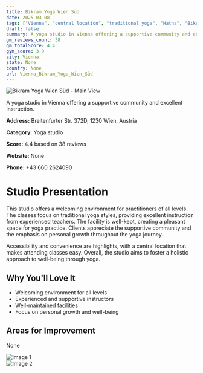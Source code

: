 ```yaml
---
title: Bikram Yoga Wien Süd
date: 2025-03-08
tags: ["Vienna", "central location", "traditional yoga", "Hatha", "Bikram", "welcoming", "community-focused", "Vienna"]  
draft: false
summary: A yoga studio in Vienna offering a supportive community and excellent instruction.
gm_reviews_count: 38
gm_totalScore: 4.4
gym_score: 3.9
city: Vienna
state: None
country: None
url: Vienna_Bikram_Yoga_Wien_Süd
---
```


<div className="aspect-[16/9] relative my-8">
  <img 
    src="https://lh5.googleusercontent.com/p/AF1QipMPVPaxM15OkAzPS--4M8WfW15l6MPUGGdd7zzR=w1920-h1080-k-no"
    alt="Bikram Yoga Wien Süd - Main View"
    className="object-cover absolute inset-0 w-full h-full rounded-lg"
  />
</div>

A yoga studio in Vienna offering a supportive community and excellent instruction.

**Address:** Breitenfurter Str. 372D, 1230 Wien, Austria

**Category:** Yoga studio

**Score:** 4.4 based on 38 reviews

**Website:** None

**Phone:** +43 660 2624090

# Studio Presentation

This studio offers a welcoming environment for practitioners of all levels. The classes focus on traditional yoga styles, providing excellent instruction from experienced teachers. The facility is well-kept, creating a pleasant space for yoga practice. Clients appreciate the supportive community and the emphasis on personal growth throughout the yoga journey.

Accessibility and convenience are highlights, with a central location that makes attending classes easy. Overall, the studio aims to foster a holistic approach to well-being through yoga.

## Why You'll Love It

- Welcoming environment for all levels
- Experienced and supportive instructors
- Well-maintained facilities
- Focus on personal growth and well-being

## Areas for Improvement

None

<div className="grid grid-cols-1 xl:grid-cols-2 gap-4 my-8">
<div className="aspect-[4/3] relative"><img src="https://streetviewpixels-pa.googleapis.com/v1/thumbnail?panoid=36RbicVIty-k6_Yw_kB16A&cb_client=maps_sv.tactile.gps&w=203&h=100&yaw=20.448858&pitch=0&thumbfov=100" alt="Image 1" className="object-cover absolute inset-0 w-full h-full rounded-lg" /></div>
<div className="aspect-[4/3] relative"><img src="https://lh5.googleusercontent.com/p/AF1QipMPVPaxM15OkAzPS--4M8WfW15l6MPUGGdd7zzR=w1920-h1080-k-no" alt="Image 2" className="object-cover absolute inset-0 w-full h-full rounded-lg" /></div>
</div>